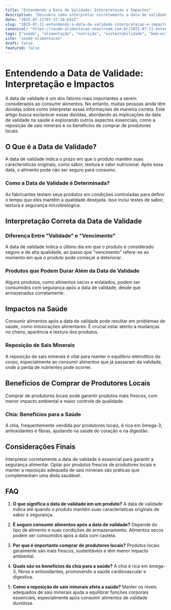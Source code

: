 ```yaml
---
title: "Entendendo a Data de Validade: Interpretação e Impactos"
description: "Descubra como interpretar corretamente a data de validade dos alimentos e os impactos na saúde, além de explorar a importância da reposição de sais minerais."
date: "2025-07-11T07:37:10.691Z"
slug: "2025-07-11-entendendo-a-data-de-validade-interpretacao-e-impactos"
canonical: "https://saude-alimentacao.neostream.com.br/2025-07-11-entendendo-a-data-de-validade-interpretacao-e-impactos"
tags: ["saúde", "alimentação", "nutrição", "sustentabilidade", "bem-estar"]
site: "saude-alimentacao"
draft: false
featured: false
---
```


# Entendendo a Data de Validade: Interpretação e Impactos

A data de validade é um dos fatores mais importantes a serem considerados ao consumir alimentos. No entanto, muitas pessoas ainda têm dúvidas sobre como interpretar essas informações de maneira correta. Este artigo busca esclarecer essas dúvidas, abordando as implicações da data de validade na saúde e explorando outros aspectos essenciais, como a reposição de sais minerais e os benefícios de comprar de produtores locais.

## O Que é a Data de Validade?

A data de validade indica o prazo em que o produto mantém suas características originais, como sabor, textura e valor nutricional. Após essa data, o alimento pode não ser seguro para consumo.

### Como a Data de Validade é Determinada?

As fabricantes testam seus produtos em condições controladas para definir o tempo que eles mantêm a qualidade desejada. Isso inclui testes de sabor, textura e segurança microbiológica.

## Interpretação Correta da Data de Validade

### Diferença Entre "Validade" e "Vencimento"

A data de validade indica o último dia em que o produto é considerado seguro e de alta qualidade, ao passo que "vencimento" refere-se ao momento em que o produto pode começar a deteriorar.

### Produtos que Podem Durar Além da Data de Validade

Alguns produtos, como alimentos secos e enlatados, podem ser consumidos com segurança após a data de validade, desde que armazenados corretamente.

## Impactos na Saúde

Consumir alimentos após a data de validade pode resultar em problemas de saúde, como intoxicações alimentares. É crucial estar atento a mudanças no cheiro, aparência e textura dos produtos.

### Reposição de Sais Minerais

A reposição de sais minerais é vital para manter o equilíbrio eletrolítico do corpo, especialmente ao consumir alimentos que já passaram da validade, onde a perda de nutrientes pode ocorrer.

## Benefícios de Comprar de Produtores Locais

Comprar de produtores locais pode garantir produtos mais frescos, com menor impacto ambiental e maior controle de qualidade.

### Chia: Benefícios para a Saúde

A chia, frequentemente vendida por produtores locais, é rica em ômega-3, antioxidantes e fibras, ajudando na saúde do coração e na digestão.

## Considerações Finais

Interpretar corretamente a data de validade é essencial para garantir a segurança alimentar. Optar por produtos frescos de produtores locais e manter a reposição adequada de sais minerais são práticas que complementam uma dieta saudável.

## FAQ

1. **O que significa a data de validade em um produto?**
   A data de validade indica até quando o produto mantém suas características originais de sabor e segurança.

2. **É seguro consumir alimentos após a data de validade?**
   Depende do tipo de alimento e suas condições de armazenamento. Alimentos secos podem ser consumidos após a data com cautela.

3. **Por que é importante comprar de produtores locais?**
   Produtos locais geralmente são mais frescos, sustentáveis e têm menor impacto ambiental.

4. **Quais são os benefícios da chia para a saúde?**
   A chia é rica em ômega-3, fibras e antioxidantes, promovendo a saúde cardiovascular e digestiva.

5. **Como a reposição de sais minerais afeta a saúde?**
   Manter os níveis adequados de sais minerais ajuda a equilibrar funções corporais essenciais, especialmente após consumir alimentos de validade duvidosa.